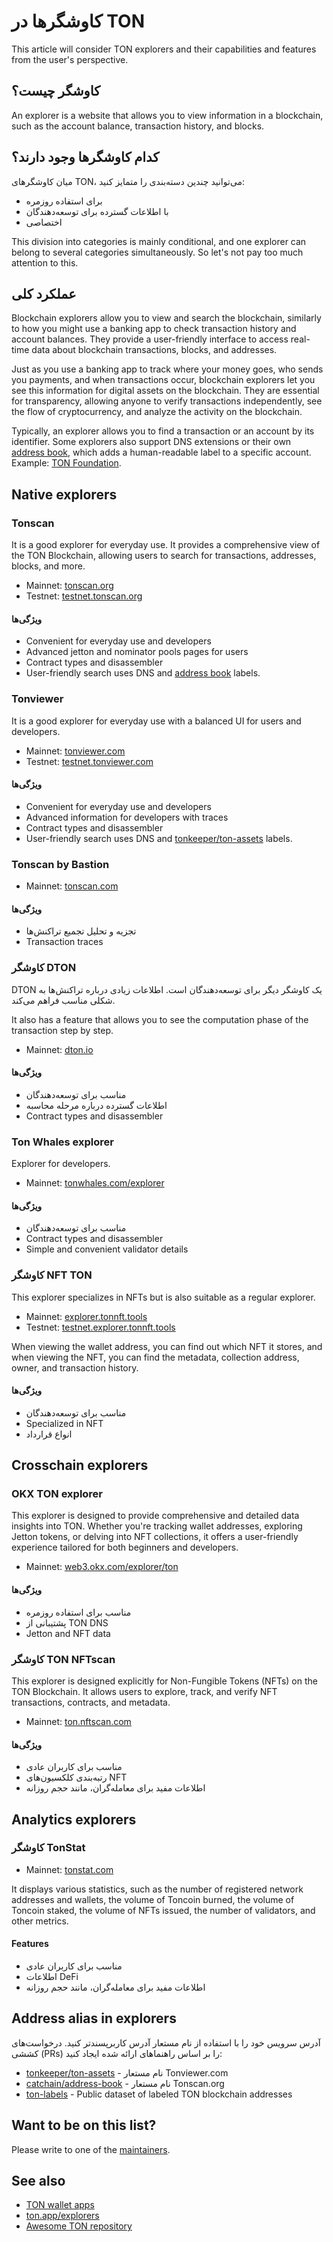 
# کاوشگرها در TON

This article will consider TON explorers and their capabilities and features from the user's perspective.

## کاوشگر چیست؟

An explorer is a website that allows you to view information in a blockchain, such as the account balance, transaction history, and blocks.

<Player url="https://www.youtube.com/watch?v=i5en19kzX6M" />

## کدام کاوشگرها وجود دارند؟

میان کاوشگرهای TON، می‌توانید چندین دسته‌بندی را متمایز کنید:

- برای استفاده روزمره
- با اطلاعات گسترده برای توسعه‌دهندگان
- اختصاصی

This division into categories is mainly conditional, and one explorer can belong to several categories simultaneously. So let's not pay too much attention to this.

## عملکرد کلی

Blockchain explorers allow you to view and search the blockchain, similarly to how you might use a banking app to check transaction history and account balances. They provide a user-friendly interface to access real-time data about blockchain transactions, blocks, and addresses.

Just as you use a banking app to track where your money goes, who sends you payments, and when transactions occur, blockchain explorers let you see this information for digital assets on the blockchain. They are essential for transparency, allowing anyone to verify transactions independently, see the flow of cryptocurrency, and analyze the activity on the blockchain.

Typically, an explorer allows you to find a transaction or an account by its identifier. Some explorers also support DNS extensions or their own [address book](/v3/concepts/dive-into-ton/ton-ecosystem/explorers-in-ton#address-alias-in-explorers), which adds a human-readable label to a specific account. Example: [TON Foundation](https://tonviewer.com/UQAFmjUoZUqKFEBGYFEMbv-m61sFStgAfUR8J6hJDwUU04VW).

## Native explorers

### Tonscan

It is a good explorer for everyday use. It provides a comprehensive view of the TON Blockchain, allowing users to search for transactions, addresses, blocks, and more.

- Mainnet: [tonscan.org](https://tonscan.org/)
- Testnet: [testnet.tonscan.org](https://testnet.tonscan.org/)

#### ویژگی‌ها

- Convenient for everyday use and developers
- Advanced jetton and nominator pools pages for users
- Contract types and disassembler
- User-friendly search uses DNS and [address book](https://github.com/catchain/address-book) labels.

### Tonviewer

It is a good explorer for everyday use with a balanced UI for users and developers.

- Mainnet: [tonviewer.com](https://tonviewer.com/)
- Testnet: [testnet.tonviewer.com](https://testnet.tonviewer.com/)

#### ویژگی‌ها

- Convenient for everyday use and developers
- Advanced information for developers with traces
- Contract types and disassembler
- User-friendly search uses DNS and [tonkeeper/ton-assets](https://github.com/tonkeeper/ton-assets) labels.

### Tonscan by Bastion

- Mainnet: [tonscan.com](https://tonscan.com/)

#### ویژگی‌ها

- تجزیه و تحلیل تجمیع تراکنش‌ها
- Transaction traces

### کاوشگر DTON

DTON یک کاوشگر دیگر برای توسعه‌دهندگان است. اطلاعات زیادی درباره تراکنش‌ها به شکلی مناسب فراهم می‌کند.

It also has a feature that allows you to see the computation phase of the transaction step by step.

- Mainnet: [dton.io](https://dton.io/)

#### ویژگی‌ها

- مناسب برای توسعه‌دهندگان
- اطلاعات گسترده درباره مرحله محاسبه
- Contract types and disassembler

### Ton Whales explorer

Explorer for developers.

- Mainnet: [tonwhales.com/explorer](https://tonwhales.com/explorer)

#### ویژگی‌ها

- مناسب برای توسعه‌دهندگان
- Contract types and disassembler
- Simple and convenient validator details

### کاوشگر NFT TON

This explorer specializes in NFTs but is also suitable as a regular explorer.

- Mainnet: [explorer.tonnft.tools](https://explorer.tonnft.tools/)
- Testnet: [testnet.explorer.tonnft.tools](https://testnet.explorer.tonnft.tools/)

When viewing the wallet address, you can find out which NFT it stores, and when viewing the NFT, you can find the metadata, collection address, owner, and transaction history.

#### ویژگی‌ها

- مناسب برای توسعه‌دهندگان
- Specialized in NFT
- انواع قرارداد

## Crosschain explorers

### OKX TON explorer

This explorer is designed to provide comprehensive and detailed data insights into TON. Whether you're tracking wallet addresses, exploring Jetton tokens, or delving into NFT collections, it offers a user-friendly experience tailored for both beginners and developers.

- Mainnet: [web3.okx.com/explorer/ton](https://web3.okx.com/explorer/ton)

#### ویژگی‌ها

- مناسب برای استفاده روزمره
- پشتیبانی از TON DNS
- Jetton and NFT data

### کاوشگر TON NFTscan

This explorer is designed explicitly for Non-Fungible Tokens (NFTs) on the TON Blockchain. It allows users to explore, track, and verify NFT transactions, contracts, and metadata.

- Mainnet: [ton.nftscan.com](https://ton.nftscan.com/)

#### ویژگی‌ها

- مناسب برای کاربران عادی
- رتبه‌بندی کلکسیون‌های NFT
- اطلاعات مفید برای معامله‌گران، مانند حجم روزانه

## Analytics explorers

### کاوشگر TonStat

- Mainnet: [tonstat.com](https://www.tonstat.com/)

It displays various statistics, such as the number of registered network addresses and wallets, the volume of Toncoin burned, the volume of Toncoin staked, the volume of NFTs issued, the number of validators, and other metrics.

#### Features

- مناسب برای کاربران عادی
- اطلاعات DeFi
- اطلاعات مفید برای معامله‌گران، مانند حجم روزانه

## Address alias in explorers

آدرس سرویس خود را با استفاده از نام مستعار آدرس کاربرپسندتر کنید. درخواست‌های کششی (PRs) را بر اساس راهنماهای ارائه شده ایجاد کنید:

- [tonkeeper/ton-assets](https://github.com/tonkeeper/ton-assets) - نام مستعار Tonviewer.com
- [catchain/address-book](https://github.com/catchain/address-book) - نام مستعار Tonscan.org
- [ton-labels](https://github.com/ton-studio/ton-labels) - Public dataset of labeled TON blockchain addresses

## Want to be on this list?

Please write to one of the [maintainers](/v3/contribute/maintainers).

## See also

- [TON wallet apps](/v3/concepts/dive-into-ton/ton-ecosystem/wallet-apps/)
- [ton.app/explorers](https://ton.app/explorers)
- [Awesome TON repository](https://github.com/ton-community/awesome-ton)

<Feedback />
